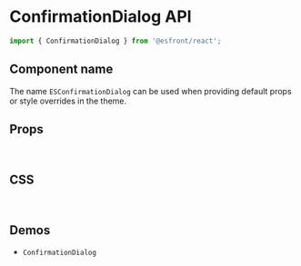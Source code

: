 
<Meta title="Components API/ConfirmationDialog" />

# ConfirmationDialog API

```js
import { ConfirmationDialog } from '@esfront/react';
```

## Component name

The name `ESConfirmationDialog` can be used when providing default props or style overrides in the theme.

## Props

<TableInterface name="ConfirmationDialogProps" variant="props" />

<br />

## CSS

<TableInterface name="ConfirmationDialogClasses" variant="css" />

<br />

## Demos

<ul>
  <li>
    <LinkTo kind="components-ConfirmationDialog" story="demo">
      <code>ConfirmationDialog</code>
    </LinkTo>
  </li>
</ul>
